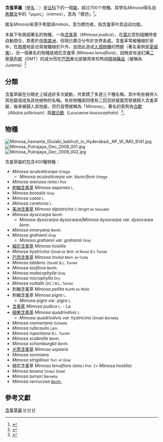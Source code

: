 {{other uses|含羞草 (雞尾酒)}}
{{Automatic taxobox
|image = Mimosa pudica 2.jpg
|image caption = [[含羞草|含羞草]]（''Mimosa pudica''）
|image2 = Mimosa sensitiva L. (6634145315).jpg
|image2 caption = [[敏感含羞草|敏感含羞草]]（''Mimosa sensitiva''）
|taxon = Mimosa
|authority = [[L.|L.]], 1753
|type_species=[[敏感含羞草|敏感含羞草]]<br>''Mimosa sensitiva''
|type_species_authority=[[L.|L.]], 1753
|diversity = 超过700種
|synonyms = 
* ''Acanthopteron'' <small>Britton</small>
* ''Haitimimosa'' <small>Britton</small>
* ''Leptoglottis'' <small>Britton & Rose 1928</small>
* ''Leptoglottis'' <small>DC.</small>
* ''Leptoglottis'' <small>DC. ex Standl.</small>
* ''Lomoplis'' <small>Raf.</small>
* ''Mimosopsis'' <small>Britton & Rose</small>
* ''Morongia'' <small>Britton 1894</small>
* ''Neomimosa'' <small>Britton & Rose</small>
* ''Pteromimosa'' <small>Britton</small>
* ''Schranckiastrum'' <small>Hassl. 1919</small>
* ''Schrankia'' <small>Willd. 1806</small>
}}

'''含羞草屬'''（[[學名|學名]]：{{lang|la|''Mimosa''}}）是[[豆科|豆科]]下的一個[[屬_(生物)|屬]]，超过700个物種{{r|theplantlist}}。其學名''Mimosa''得名自[[希臘文|希臘文]]中的「μιμος」（''mimos''），意為「模仿」<ref>{{cite book |url=http://books.google.com/books?id=NJ6PyhVuecwC |title=The Names of Plants |first=D. |last=Gledhill |edition=4 |publisher=Cambridge University Press |isbn=9780521866453 |year=2008 |page=356 |access-date=2011-06-04 |archive-date=2011-12-30 |archive-url=https://web.archive.org/web/20111230182122/http://books.google.com/books?id=NJ6PyhVuecwC |dead-url=no }}</ref>。

属名''Mimosa''来源于希腊语mimos，意为模仿者，指含羞草叶具运动功能。

本屬下有兩個著名的物種，一為[[含羞草|含羞草]]（''Mimosa pudica''），在[[葉片|葉片]]受到碰觸時會自動閉合，原產於[[中南美洲|中南美洲]]，但現已廣泛分布於世界各處。含羞草常被種植於家中，在[[熱帶|熱帶]]地區也常被種植於戶外，並因此造成[[入侵物種|入侵物種]]的問題（著名案例是[[夏威夷|夏威夷]]）。另一個著名的物種是细花含羞草 (''Mimosa tenuiflora'')，因根皮有迷幻藥[[二甲基色胺|二甲基色胺]]（DMT）的成分而在[[巴西|巴西]]東北部被用來煎熬成[[精神藥品|精神藥品]]（被稱為Jurema）<ref>{{cite web 
 |url=http://www.santodaime.it/Library/NATURALSCIENCES/ott98a_english.htm 
 |title=Ayahuasca Library > Ott 1998 - Pharmahuasca, Anahuasca and Vinho da Jurema 
 |publisher=google.com 
 |accessdate=2008-05-04 
 |last= 
 |first= 
 |deadurl=yes 
 |archiveurl=https://web.archive.org/web/20060509235002/http://www.santodaime.it/Library/NATURALSCIENCES/ott98a_english.htm 
 |archivedate=2006-05-09 
 }}</ref>

==分類==
含羞草屬在分類史上經過許多次變動，共累積了多達三千種名稱，其中有些被併入其他屬或成為其他植物的名稱。有些物種因同樣有二回羽狀複葉而曾被歸入含羞草屬，後來被歸入其他屬，但仍習慣被稱為「''Mimosa''」，著名的案例為[[合歡|合歡]]（''Albizia julibrissin''）與[[銀合歡|銀合歡]]（''Leucaena leucocephala''）<ref>{{Cite web |url=http://www.worldwidewattle.com/schools/uses.php |title=World Wide Wattle |accessdate=2011-06-04 |archive-date=2020-05-14 |archive-url=https://web.archive.org/web/20200514095216/http://worldwidewattle.com/schools/uses.php |dead-url=no }}</ref>。

==物種==
[[File:Mimosa_hamanta_(Gulabi_babhul)_in_Hyderabad,_AP_W_IMG_9141.jpg|thumb]]
[[File:Mimosa_Putrajaya_Dec_2006_001.jpg|thumb]]
[[File:Mimosa_Putrajaya_Dec_2006_002.jpg|thumb]]

含羞草屬約包含400種物種：

* ''Mimosa aculeaticarpa'' <small>Ortega</small>
** ''Mimosa aculeaticarpa var. biuncifera'' <small>Ortega</small>
* ''Mimosa arenosa'' <small>(Willd.) Poir.</small>
*[[刺軸含羞草|刺軸含羞草]] ''Mimosa asperata'' <small>L.</small>
* ''Mimosa borealis'' <small>Gray</small>
* ''Mimosa casta'' <small>L.</small>
* ''Mimosa ceratonia'' <small>L.</small>
* [[美洲含羞草|美洲含羞草]] ''Mimosa diplotricha'' <small>C.Wright ex Sauvalle</small>
* ''Mimosa dysocarpa'' <small>Benth.</small>
** ''Mimosa dysocarpa dysocarpa|Mimosa dysocarpa var. dysocarpa'' <small>Benth.</small>
* ''Mimosa emoryana'' <small>Benth.</small>
* ''Mimosa grahamii'' <small>Gray</small>
** ''Mimosa grahamii var. grahamii'' <small>Gray</small>
* [[細花含羞草|細花含羞草]] ''Mimosa hostilis''
* ''Mimosa hystricina'' <small>(Small ex Britt. et Rose) B.L.Turner</small>
* [[巴西含羞草|巴西含羞草]] ''Mimosa invisa'' <small>Mert. ex Colla</small>
* ''Mimosa latidens'' <small>(Small) B.L. Turner</small>
* ''Mimosa laxiflora'' <small>Benth.</small>
* ''Mimosa malacophylla'' <small>Gray</small>
* ''Mimosa microphylla'' <small>Dry.</small>
* ''Mimosa nuttallii'' <small>(DC.) B.L. Turner</small>
* 刺軸含羞草 ''Mimosa pellita'' <small>Kunth ex Willd.</small>
*刺軸含羞草 ''Mimosa pigra'' <small>L.</small>
** ''Mimosa pigra var. pigra'' <small>L.</small>
* [[含羞草|含羞草]] ''Mimosa pudica'' <small>L.</small> - La
* [[细果含羞草|细果含羞草]] ''Mimosa quadrivalvis'' <small>L.</small>
** ''Mimosa quadrivalvis var. hystricina'' <small>(Small) Barneby</small>
* ''Mimosa roemeriana'' <small>Scheele</small>
* ''Mimosa rubicaulis'' <small>Lam.</small>
* ''Mimosa rupertiana'' <small>B.L. Turner</small>
* ''Mimosa scabrella'' <small>Benth.</small>
* ''Mimosa schomburgkii'' <small>Benth.</small>
*[[光莢含羞草|光莢含羞草]] ''Mimosa sepiaria''
* ''Mimosa somnians''
* ''Mimosa strigillosa'' <small>Torr. et Gray</small>
* 細花含羞草 ''Mimosa tenuiflora'' <small>(Willd.) Poir.</small> (= ''Mimosa hostilis'')
* ''Mimosa texana'' <small>(Gray) Small</small>
* ''Mimosa turneri'' <small>Barneby</small>
* ''Mimosa verrucosa'' <small>[[喬治·邊沁|Benth.]]</small>

== 參考文獻 ==
{{reflist|refs=
<ref name=theplantlist>[http://www.theplantlist.org/1.1/browse/A/Leguminosae/Mimosa/ ''Mimosa'']. In: ''The Plant List'' (2013). Version 1.1. Published on the Internet; http://www.theplantlist.org/ [2017-11-5].</ref>
}}

{{Commons category|Mimosa|含羞草屬}}	
{{Taxonbar|from=Q160110}}

[[Category:含羞草屬|]]
[[Category:豆科|H]]
[[Category:1753年描述的分类群|H]]
[[Category:卡尔·林奈命名的生物分类|H]]